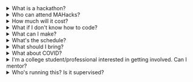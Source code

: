 <div>

<details>

<summary>What is a hackathon?</summary>

A hackathon is a fun event where students work together to brainstorm, code, design, and present projects, such as apps, websites, and hardware. At MAHacks, you can expand your skills, make new friends, and create something valuable! **No, we aren't destructively "hacking" servers or databases** - in this context, the word "hacking" means building things using code. MAHacks is safe, supervised, and educational.
</details>

<details>

<summary>Who can attend MAHacks?</summary>

**High schoolers from any school** are welcome! Middle school students are allowed on a case-by-case basis, reach out to us at [team@mahacks.com](mailto:team@mahacks.com). We do not allow parents, teacher chaperones, or college students at the event, however, you can apply to be a mentor or supervisor by emailing us.
</details>

<details>

<summary>How much will it cost?</summary>

**Nothing.** There will be workshops, prizes, merch, food, and fun, all at zero cost to you! Unfortuantely, we cannot reimburse participant's travel expenses at this time.
</details>

<details>

<summary>What if I don't know how to code?</summary>

Everyone is welcome at MAHacks! **We'll have workshops for everyone who's willing to learn**, even if you're just getting started or are a pro-super-ninja-hacker!
</details>

<details>

<summary>What can I make?</summary>

**Anything!** Your project can be a website, app, robot, or anything else you can come up with and build! 
</details>

<details>

<summary>What's the schedule?</summary>

The schedule for MAHacks VI will be released soon! Stay tuned!

</details>

<details>

<summary>What should I bring?</summary>

You will need a laptop and charger, and anything else you want to hack on. **Make sure to bring your ID (preferably government issued) and proof of vaccination**! You may be notified of other required documents, such as the waiver, closer to the event. Most importantly, bring a willingness to learn and have fun!

</details>

<details>

<summary>What about COVID?</summary>

We'll be following all CDC and state guidelines for events. N95-type masks will be required and provided. We're looking to provide COVID testing to attendees (if you can help, please reach out!).

</details>

<details>

<summary>I'm a college student/professional interested in getting involved. Can I mentor?</summary>

We are looking for college students and professionals skilled in software, mobile, or hardware development, graphic design, marketing, project management, or any area useful for hackathon participants. Mentors are free to work with multiple teams and guide them through issues, technical or otherwise, they're facing. If you are interested in mentoring, please reach out to team@mahacks.com.

</details>

<details>

<summary>Who's running this? Is it supervised?</summary>

MAHacks is independently organized by a team of high schoolers, for high schoolers. We will have adult supervisors with background checks on site for the duration of the event, and will be working with building security and local law enforcement to ensure all participants' safety.  **If you have any questions or concerns about the safety of the event, please email team@mahacks.com**.

</details>

</div>
